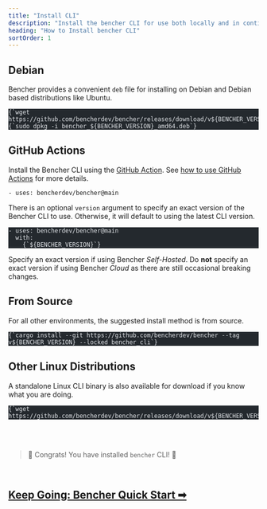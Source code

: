 ```yaml
---
title: "Install CLI"
description: "Install the bencher CLI for use both locally and in continuous benchmarking"
heading: "How to Install bencher CLI"
sortOrder: 1
---
```



## Debian

Bencher provides a convenient `deb` file for installing on Debian
and Debian based distributions like Ubuntu.

<pre class="astro-code github-dark" style="background-color: rgb(36, 41, 46); overflow-x: auto;" tabindex="0" data-darkreader-inline-bgcolor=""><code><span class="line"><span style="color: rgb(225, 228, 232);" data-darkreader-inline-color="">{`wget https://github.com/bencherdev/bencher/releases/download/v${BENCHER_VERSION}/bencher_${BENCHER_VERSION}_amd64.deb`}</span></span>
<span class="line"><span style="color: rgb(225, 228, 232);" data-darkreader-inline-color="">{`sudo dpkg -i bencher_${BENCHER_VERSION}_amd64.deb`}</span></span></code></pre>

## GitHub Actions

Install the Bencher CLI using the [GitHub Action](https://github.com/marketplace/actions/bencher-cli).
See [how to use GitHub Actions](/docs/how-to/github-actions/) for more details.

```
- uses: bencherdev/bencher@main
```

There is an optional `version` argument to specify an exact version of the Bencher CLI to use.
Otherwise, it will default to using the latest CLI version.

<pre class="astro-code github-dark" style="background-color: rgb(36, 41, 46); overflow-x: auto;" tabindex="0" data-darkreader-inline-bgcolor=""><code><span class="line"><span style="color: rgb(225, 228, 232);" data-darkreader-inline-color="">- uses: bencherdev/bencher@main</span></span>
<span class="line"><span style="color: rgb(225, 228, 232);" data-darkreader-inline-color="">  with:</span></span>
<span class="line"><span style="color: rgb(225, 228, 232);" data-darkreader-inline-color="">    {`${BENCHER_VERSION}`}</span></span></code></pre>

Specify an exact version if using Bencher *Self-Hosted*.
Do __not__ specify an exact version if using Bencher *Cloud* as there are still occasional breaking changes.

## From Source

For all other environments, the suggested install method is from source.

<pre class="astro-code github-dark" style="background-color: rgb(36, 41, 46); overflow-x: auto;" tabindex="0" data-darkreader-inline-bgcolor=""><code><span class="line"><span style="color: rgb(225, 228, 232);" data-darkreader-inline-color="">{`cargo install --git https://github.com/bencherdev/bencher --tag v${BENCHER_VERSION} --locked bencher_cli`}</span></span></code></pre>

## Other Linux Distributions

A standalone Linux CLI binary is also available for download
if you know what you are doing.

<pre class="astro-code github-dark" style="background-color: rgb(36, 41, 46); overflow-x: auto;" tabindex="0" data-darkreader-inline-bgcolor=""><code><span class="line"><span style="color: rgb(225, 228, 232);" data-darkreader-inline-color="">{`wget https://github.com/bencherdev/bencher/releases/download/v${BENCHER_VERSION}/bencher`}</span></span></code></pre>

<br/>
<br/>

> 🐰 Congrats! You have installed <code>bencher</code> CLI! 🎉

<br/>

<h2><a href="/docs/tutorial/quick-start">Keep Going: Bencher Quick Start ➡</a></h2>
